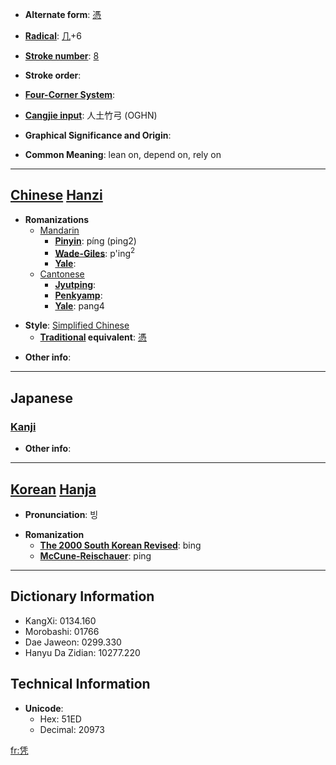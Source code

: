 * '''Alternate form''': [[憑]]

* '''[[Wiktionary:Chinese radical index| Radical]]''': [[Wiktionary:Chinese radical index 几|几]]+6

* '''[[Wiktionary:Chinese total strokes index|Stroke number]]''': [[Wiktionary:Chinese total strokes index 8|8]]

* '''Stroke order''': 

* '''[[Wiktionary:Chinese four corner index|Four-Corner System]]''': 

* '''[[Wiktionary:Chinese Cangjie index|Cangjie input]]''': 人土竹弓 (OGHN)

* '''Graphical Significance and Origin''': 

* '''Common Meaning''': lean on, depend on, rely on

----

== [[Chinese]] [[Hanzi]] ==

* '''Romanizations'''
** [[Mandarin]]
*** '''[[Pinyin]]''': píng (ping2)
*** '''[[Wade-Giles]]''': p'ing<sup>2</sup>
*** '''[[Yale]]''': 
**[[Cantonese]]
***'''[[Jyutping]]''':
***'''[[Penkyamp]]''': 
***'''[[Yale]]''': pang4

* '''Style''': [[Simplified Chinese]] 
** '''[[Traditional Chinese|Traditional]] equivalent''': [[憑]]

* '''Other info''': 

----

==Japanese==
===[[Kanji]]===
{{kanji|on readings=[[ひょう]] (hyō)|kun readings=[[よる]] (yoru), [[もたれる]] (motareru)}}

* '''Other info''':  

----

== [[Korean]] [[Hanja]] ==

* '''Pronunciation''': 빙

* '''Romanization'''
** '''[[The 2000 South Korean Revised Romanization|The 2000 South Korean Revised]]''': bing
** '''[[McCune-Reischauer]]''': ping

----

== Dictionary Information ==

* KangXi: 0134.160
* Morobashi: 01766
* Dae Jaweon: 0299.330
* Hanyu Da Zidian: 10277.220

== Technical Information ==

* '''Unicode''':
** Hex: 51ED
** Decimal: 20973

[[fr:凭]]